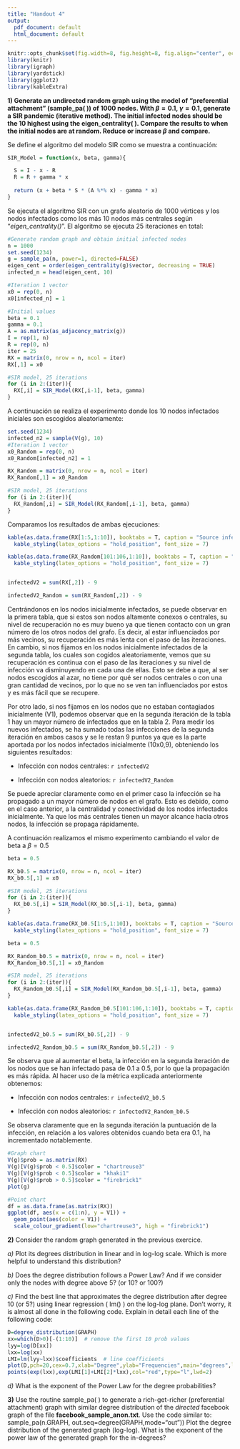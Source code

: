 ```yaml
---
title: "Handout 4"
output:
  pdf_document: default
  html_document: default
---
```


```r
knitr::opts_chunk$set(fig.width=8, fig.height=8, fig.align="center", echo=TRUE, warning=FALSE, message=FALSE)
library(knitr)
library(igraph)
library(yardstick)
library(ggplot2)
library(kableExtra)
```

**1) Generate an undirected random graph using the model of "preferential attachment" (sample_pa( )) of 1000 nodes. With $\beta=0.1$, $\gamma=0.1$, generate a SIR pandemic (iterative method). The initial infected nodes should be the 10 highest using the eigen_centrality( ). Compare the results to when the initial nodes are at random. Reduce or increase $\beta$ and compare. **

Se define el algoritmo del modelo SIR como se muestra a continuación:

```r
SIR_Model = function(x, beta, gamma){

  S = I - x - R
  R = R + gamma * x
  
  return (x + beta * S * (A %*% x) - gamma * x)
}
```

Se ejecuta el algoritmo SIR con un grafo aleatorio de 1000 vértices y los nodos infectados como los más 10 nodos más centrales según "*eigen_centrality()*". El algoritmo se ejecuta 25 iteraciones en total:

```r
#Generate random graph and obtain initial infected nodes
n = 1000
set.seed(1234)
g = sample_pa(n, power=1, directed=FALSE)
eigen_cent = order(eigen_centrality(g)$vector, decreasing = TRUE)
infected_n = head(eigen_cent, 10)

#Iteration 1 vector
x0 = rep(0, n)
x0[infected_n] = 1

#Initial values
beta = 0.1
gamma = 0.1
A = as.matrix(as_adjacency_matrix(g))
I = rep(1, n)
R = rep(0, n)
iter = 25
RX = matrix(0, nrow = n, ncol = iter)
RX[,1] = x0

#SIR model, 25 iterations
for (i in 2:(iter)){
  RX[,i] = SIR_Model(RX[,i-1], beta, gamma)
}

```

A continuación se realiza el experimento donde los 10 nodos infectados iniciales son escogidos aleatoriamente: 

```r
set.seed(1234)
infected_n2 = sample(V(g), 10)
#Iteration 1 vector
x0_Random = rep(0, n)
x0_Random[infected_n2] = 1

RX_Random = matrix(0, nrow = n, ncol = iter)
RX_Random[,1] = x0_Random

#SIR model, 25 iterations
for (i in 2:(iter)){
  RX_Random[,i] = SIR_Model(RX_Random[,i-1], beta, gamma)
}
```


Comparamos los resultados de ambas ejecuciones:

```r
kable(as.data.frame(RX[1:5,1:10]), booktabs = T, caption = "Source infection: highly central nodes") %>%
  kable_styling(latex_options = "hold_position", font_size = 7)

kable(as.data.frame(RX_Random[101:106,1:10]), booktabs = T, caption = "Source infection: random nodes") %>%
  kable_styling(latex_options = "hold_position", font_size = 7)


infectedV2 = sum(RX[,2]) - 9

infectedV2_Random = sum(RX_Random[,2]) - 9

```


Centrándonos en los nodos inicialmente infectados, se puede observar en la primera tabla, que si estos son nodos altamente conexos o centrales, su nivel de recuperación no es muy bueno ya que tienen contacto con un gran número de los otros nodos del grafo. Es decir, al estar influenciados por más vecinos, su recuperación es más lenta con el paso de las iteraciones. En cambio, si nos fijamos en los nodos inicialmente infectados de la segunda tabla, los cuales son cogidos aleatoriamente, vemos que su recuperación es continua con el paso de las iteraciones y su nivel de infección va disminuyendo en cada una de ellas. Esto se debe a que, al ser nodos escogidos al azar, no tiene por qué ser nodos centrales o con una gran cantidad de vecinos, por lo que no se ven tan influenciados por estos y es más fácil que se recupere.


Por otro lado, si nos fijamos en los nodos que no estaban contagiados inicialmente (V1), podemos observar que en la segunda iteración de la tabla 1 hay un mayor número de infectados que en la tabla 2. Para medir los nuevos infectados, se ha sumado todas las infecciones de la segunda iteración en ambos casos y se le restan 9 puntos ya que es la parte aportada por los nodos infectados inicialmente (10x0,9), obteniendo los siguientes resultados:

- Infección con nodos centrales: `r infectedV2`


- Infección con nodos aleatorios: `r infectedV2_Random`

Se puede apreciar claramente como en el primer caso la infección se ha propagado a un mayor número de nodos en el grafo. Esto es debido, como en el caso anterior, a la centralidad y conectividad de los nodos infectados inicialmente. Ya que los más centrales tienen un mayor alcance hacia otros nodos, la infección se propaga rápidamente.



A continuación realizamos el mismo experimento cambiando el valor de beta a $\beta = 0.5$

```r
beta = 0.5

RX_b0.5 = matrix(0, nrow = n, ncol = iter)
RX_b0.5[,1] = x0

#SIR model, 25 iterations
for (i in 2:(iter)){
  RX_b0.5[,i] = SIR_Model(RX_b0.5[,i-1], beta, gamma)
}

kable(as.data.frame(RX_b0.5[1:5,1:10]), booktabs = T, caption = "Source infection: highly central nodes") %>%
  kable_styling(latex_options = "hold_position", font_size = 7)

```
```r
beta = 0.5

RX_Random_b0.5 = matrix(0, nrow = n, ncol = iter)
RX_Random_b0.5[,1] = x0_Random

#SIR model, 25 iterations
for (i in 2:(iter)){
  RX_Random_b0.5[,i] = SIR_Model(RX_Random_b0.5[,i-1], beta, gamma)
}

kable(as.data.frame(RX_Random_b0.5[101:106,1:10]), booktabs = T, caption = "Source infection: random nodes") %>%
  kable_styling(latex_options = "hold_position", font_size = 7)


infectedV2_b0.5 = sum(RX_b0.5[,2]) - 9

infectedV2_Random_b0.5 = sum(RX_Random_b0.5[,2]) - 9
```


Se observa que al aumentar el beta, la infección en la segunda iteración de los nodos que se han infectado pasa de 0.1 a 0.5, por lo que la propagación es más rápida. Al hacer uso de la métrica explicada anteriormente obtenemos:

- Infección con nodos centrales: `r infectedV2_b0.5`


- Infección con nodos aleatorios: `r infectedV2_Random_b0.5`


Se observa claramente que en la segunda iteración la puntuación de la infección, en relación a los valores obtenidos cuando beta era 0.1, ha incrementado notablemente.

```r

#Graph chart
V(g)$prob = as.matrix(RX)
V(g)[V(g)$prob < 0.5]$color = "chartreuse3"
V(g)[V(g)$prob < 0.5]$color = "khaki1"
V(g)[V(g)$prob > 0.5]$color = "firebrick1"
plot(g)

#Point chart
df = as.data.frame(as.matrix(RX))
ggplot(df, aes(x = c(1:n), y = V1)) +
  geom_point(aes(color = V1)) +
  scale_colour_gradient(low="chartreuse3", high = "firebrick1")
```













**2)** Consider the random graph generated in the previous exercice. 

*a)* Plot its degrees distribution in linear and in log-log scale. Which is more helpful to understand this distribution?

*b)* Does the degree distribution follows a Power Law? And if we consider only the nodes with degree above 5? (or 10? or 100?)

*c)* Find the best line that approximates the degree distribution after degree 10 (or 5?) using linear regression ( lm() ) on the log-log plane. Don't worry, it is almost all done in the following code. Explain in detail each line of the following code:
```r
D=degree_distribution(GRAPH) 
xx=which(D>0)[-(1:10)]  # remove the first 10 prob values
lyy=log(D[xx])
lxx=log(xx)
LMI=lm(lyy~lxx)$coefficients  # line coefficients
plot(D,pch=20,cex=0.7,xlab="Degree",ylab="Frequencies",main="degrees",log="xy")
points(exp(lxx),exp(LMI[1]+LMI[2]*lxx),col="red",type="l",lwd=2)
```

*d)* What is the exponent of the Power Law for the degree probabilities?


**3)** Use the routine sample_pa( ) to generate a rich-get-richer (preferential attachment) graph with similar degree distribution of  the *directed* facebook graph of the file **facebook_sample_anon.txt**. Use the code similar to:
sample_pa(n.GRAPH, out.seq=degree(GRAPH,mode="out"))
Plot the degree distribution of the generated graph (log-log). What is the exponent of the power law of the generated graph for the in-degrees? 